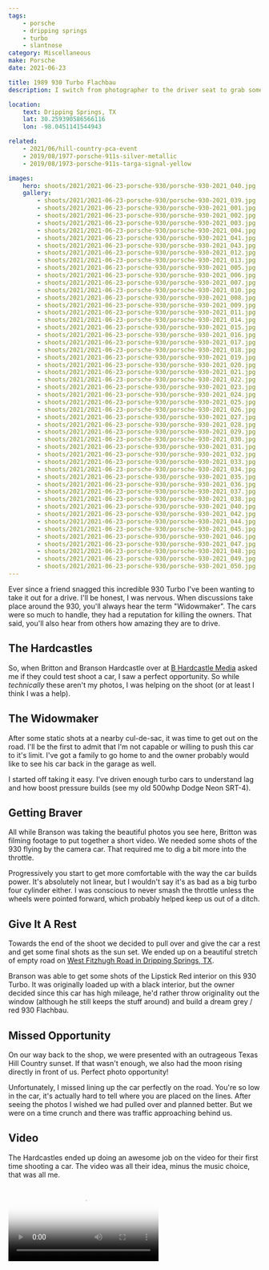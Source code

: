 ```yaml
---
tags:
    - porsche
    - dripping springs
    - turbo
    - slantnose
category: Miscellaneous
make: Porsche
date: 2021-06-23

title: 1989 930 Turbo Flachbau
description: I switch from photographer to the driver seat to grab some rolling shots of a Porsche 930 Turbo.

location:
    text: Dripping Springs, TX
    lat: 30.259390586566116
    lon: -98.0451141544943

related:
    - 2021/06/hill-country-pca-event
    - 2019/08/1977-porsche-911s-silver-metallic
    - 2019/08/1973-porsche-911s-targa-signal-yellow

images:
    hero: shoots/2021/2021-06-23-porsche-930/porsche-930-2021_040.jpg
    gallery:
        - shoots/2021/2021-06-23-porsche-930/porsche-930-2021_039.jpg
        - shoots/2021/2021-06-23-porsche-930/porsche-930-2021_001.jpg
        - shoots/2021/2021-06-23-porsche-930/porsche-930-2021_002.jpg
        - shoots/2021/2021-06-23-porsche-930/porsche-930-2021_003.jpg
        - shoots/2021/2021-06-23-porsche-930/porsche-930-2021_004.jpg
        - shoots/2021/2021-06-23-porsche-930/porsche-930-2021_041.jpg
        - shoots/2021/2021-06-23-porsche-930/porsche-930-2021_043.jpg
        - shoots/2021/2021-06-23-porsche-930/porsche-930-2021_012.jpg
        - shoots/2021/2021-06-23-porsche-930/porsche-930-2021_013.jpg
        - shoots/2021/2021-06-23-porsche-930/porsche-930-2021_005.jpg
        - shoots/2021/2021-06-23-porsche-930/porsche-930-2021_006.jpg
        - shoots/2021/2021-06-23-porsche-930/porsche-930-2021_007.jpg
        - shoots/2021/2021-06-23-porsche-930/porsche-930-2021_010.jpg
        - shoots/2021/2021-06-23-porsche-930/porsche-930-2021_008.jpg
        - shoots/2021/2021-06-23-porsche-930/porsche-930-2021_009.jpg
        - shoots/2021/2021-06-23-porsche-930/porsche-930-2021_011.jpg
        - shoots/2021/2021-06-23-porsche-930/porsche-930-2021_014.jpg
        - shoots/2021/2021-06-23-porsche-930/porsche-930-2021_015.jpg
        - shoots/2021/2021-06-23-porsche-930/porsche-930-2021_016.jpg
        - shoots/2021/2021-06-23-porsche-930/porsche-930-2021_017.jpg
        - shoots/2021/2021-06-23-porsche-930/porsche-930-2021_018.jpg
        - shoots/2021/2021-06-23-porsche-930/porsche-930-2021_019.jpg
        - shoots/2021/2021-06-23-porsche-930/porsche-930-2021_020.jpg
        - shoots/2021/2021-06-23-porsche-930/porsche-930-2021_021.jpg
        - shoots/2021/2021-06-23-porsche-930/porsche-930-2021_022.jpg
        - shoots/2021/2021-06-23-porsche-930/porsche-930-2021_023.jpg
        - shoots/2021/2021-06-23-porsche-930/porsche-930-2021_024.jpg
        - shoots/2021/2021-06-23-porsche-930/porsche-930-2021_025.jpg
        - shoots/2021/2021-06-23-porsche-930/porsche-930-2021_026.jpg
        - shoots/2021/2021-06-23-porsche-930/porsche-930-2021_027.jpg
        - shoots/2021/2021-06-23-porsche-930/porsche-930-2021_028.jpg
        - shoots/2021/2021-06-23-porsche-930/porsche-930-2021_029.jpg
        - shoots/2021/2021-06-23-porsche-930/porsche-930-2021_030.jpg
        - shoots/2021/2021-06-23-porsche-930/porsche-930-2021_031.jpg
        - shoots/2021/2021-06-23-porsche-930/porsche-930-2021_032.jpg
        - shoots/2021/2021-06-23-porsche-930/porsche-930-2021_033.jpg
        - shoots/2021/2021-06-23-porsche-930/porsche-930-2021_034.jpg
        - shoots/2021/2021-06-23-porsche-930/porsche-930-2021_035.jpg
        - shoots/2021/2021-06-23-porsche-930/porsche-930-2021_036.jpg
        - shoots/2021/2021-06-23-porsche-930/porsche-930-2021_037.jpg
        - shoots/2021/2021-06-23-porsche-930/porsche-930-2021_038.jpg
        - shoots/2021/2021-06-23-porsche-930/porsche-930-2021_040.jpg
        - shoots/2021/2021-06-23-porsche-930/porsche-930-2021_042.jpg
        - shoots/2021/2021-06-23-porsche-930/porsche-930-2021_044.jpg
        - shoots/2021/2021-06-23-porsche-930/porsche-930-2021_045.jpg
        - shoots/2021/2021-06-23-porsche-930/porsche-930-2021_046.jpg
        - shoots/2021/2021-06-23-porsche-930/porsche-930-2021_047.jpg
        - shoots/2021/2021-06-23-porsche-930/porsche-930-2021_048.jpg
        - shoots/2021/2021-06-23-porsche-930/porsche-930-2021_049.jpg
        - shoots/2021/2021-06-23-porsche-930/porsche-930-2021_050.jpg
---
```



Ever since a friend snagged this incredible 930 Turbo I've been wanting to take it out for a drive. I'll be honest, I was nervous. When discussions take place around the 930, you'll always hear the term "Widowmaker". The cars were so much to handle, they had a reputation for killing the owners. That said, you'll also hear from others how amazing they are to drive.

## The Hardcastles

So, when Britton and Branson Hardcastle over at [B Hardcastle Media](https://www.bhardcastle.com/) asked me if they could test shoot a car, I saw a perfect opportunity. So while _technically_ these aren't my photos, I was helping on the shoot (or at least I think I was a help).

## The Widowmaker

After some static shots at a nearby cul-de-sac, it was time to get out on the road. I'll be the first to admit that I'm not capable or willing to push this car to it's limit. I've got a family to go home to and the owner probably would like to see his car back in the garage as well.

I started off taking it easy. I've driven enough turbo cars to understand lag and how boost pressure builds (see my old 500whp Dodge Neon SRT-4).

## Getting Braver

All while Branson was taking the beautiful photos you see here, Britton was filming footage to put together a short video. We needed some shots of the 930 flying by the camera car. That required me to dig a bit more into the throttle.

Progressively you start to get more comfortable with the way the car builds power. It's absolutely not linear, but I wouldn't say it's as bad as a big turbo four cylinder either. I was conscious to never smash the throttle unless the wheels were pointed forward, which probably helped keep us out of a ditch.

## Give It A Rest

Towards the end of the shoot we decided to pull over and give the car a rest and get some final shots as the sun set. We ended up on a beautiful stretch of empty road on [West Fitzhugh Road in Dripping Springs, TX](https://goo.gl/maps/tA78JHiVg4dXSwHp8).

Branson was able to get some shots of the Lipstick Red interior on this 930 Turbo. It was originally loaded up with a black interior, but the owner decided since this car has high mileage, he'd rather throw originality out the window (although he still keeps the stuff around) and build a dream grey / red 930 Flachbau.

## Missed Opportunity

On our way back to the shop, we were presented with an outrageous Texas Hill Country sunset. If that wasn't enough, we also had the moon rising directly in front of us. Perfect photo opportunity!

Unfortunately, I missed lining up the car perfectly on the road. You're so low in the car, it's actually hard to tell where you are placed on the lines. After seeing the photos I wished we had pulled over and planned better. But we were on a time crunch and there was traffic approaching behind us.

## Video

The Hardcastles ended up doing an awesome job on the video for their first time shooting a car. The video was all their idea, minus the music choice, that was all me.

<Video src="/shoots/2021/2021-06-23-porsche-930/1989-porsche-930-turbo-flachbau.mp4" poster="/shoots/2021/2021-06-23-porsche-930/porsche-930-2021_040.jpg" />

## Conclusion

I've had plenty of opportunities to drive 60's and 70's air cooled Porsches. I really do enjoy them. As good as they are, this car is just perfection. I love the styling, the widebody and the drama of the turbo flat-6.
